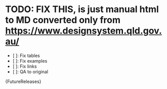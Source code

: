 

<Meta title="0. Versions/Pre QGDS-Vanilla/Future Releases" />

# TODO: FIX THIS, is just manual html to MD converted only from https://www.designsystem.qld.gov.au/
* [ ]: Fix tables
* [ ]: Fix examples
* [ ]: Fix links
* [ ]: QA to original

<Markdown>
    {FutureReleases}
</Markdown>
